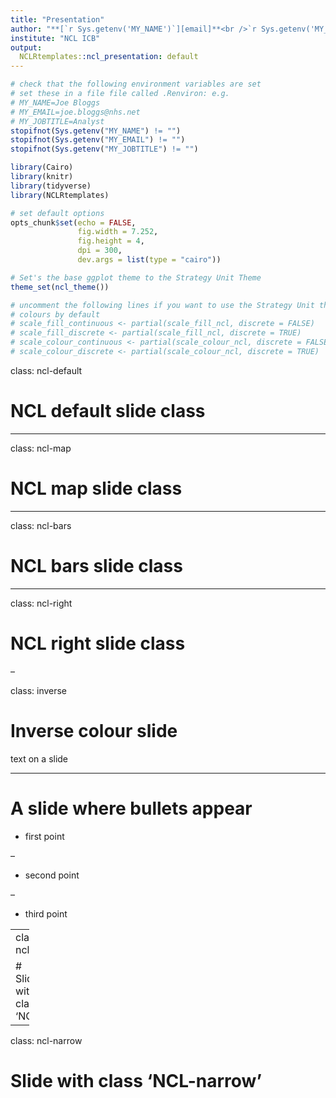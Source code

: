 ```yaml
---
title: "Presentation"
author: "**[`r Sys.getenv('MY_NAME')`][email]**<br />`r Sys.getenv('MY_JOBTITLE')`"
institute: "NCL ICB"
output:
  NCLRtemplates::ncl_presentation: default
---
```


```r
# check that the following environment variables are set
# set these in a file file called .Renviron: e.g.
# MY_NAME=Joe Bloggs
# MY_EMAIL=joe.bloggs@nhs.net
# MY_JOBTITLE=Analyst
stopifnot(Sys.getenv("MY_NAME") != "")
stopifnot(Sys.getenv("MY_EMAIL") != "")
stopifnot(Sys.getenv("MY_JOBTITLE") != "")

library(Cairo)
library(knitr)
library(tidyverse)
library(NCLRtemplates)

# set default options
opts_chunk$set(echo = FALSE,
               fig.width = 7.252,
               fig.height = 4,
               dpi = 300,
               dev.args = list(type = "cairo"))

# Set's the base ggplot theme to the Strategy Unit Theme
theme_set(ncl_theme())

# uncomment the following lines if you want to use the Strategy Unit theme
# colours by default
# scale_fill_continuous <- partial(scale_fill_ncl, discrete = FALSE)
# scale_fill_discrete <- partial(scale_fill_ncl, discrete = TRUE)
# scale_colour_continuous <- partial(scale_colour_ncl, discrete = FALSE)
# scale_colour_discrete <- partial(scale_colour_ncl, discrete = TRUE)
```

class: ncl-default

# NCL default slide class

---

class: ncl-map

# NCL map slide class

---

class: ncl-bars

# NCL bars slide class

---

class: ncl-right

# NCL right slide class

--

class: inverse

# Inverse colour slide

text on a slide

---

# A slide where bullets appear

* first point
 
--

* second point

--

* third point

---
class: ncl

# Slide with class 'NCL'

---
class: ncl-narrow

# Slide with class 'NCL-narrow'

[//]: <> (URL's / References --------------------------------------------------)
[email]:mailto:`r Sys.getenv("MY_EMAIL")`
[web]:https://www.nclhealthandcare.org.uk/
